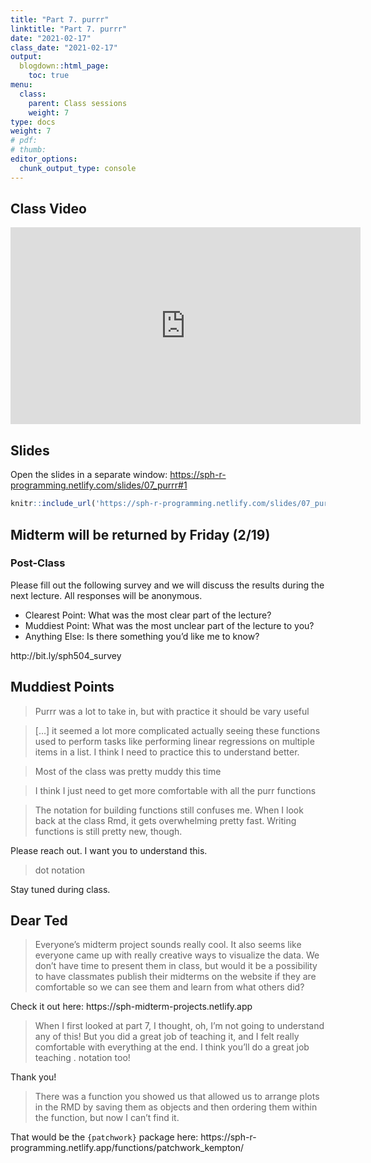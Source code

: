 ```yaml
---
title: "Part 7. purrr"
linktitle: "Part 7. purrr"
date: "2021-02-17"
class_date: "2021-02-17"
output:
  blogdown::html_page:
    toc: true
menu:
  class:
    parent: Class sessions
    weight: 7
type: docs
weight: 7
# pdf: 
# thumb: 
editor_options: 
  chunk_output_type: console
---
```


## Class Video

<iframe width="560" height="315" src="https://www.youtube.com/embed/HiLrucrzYJM" frameborder="0" allow="accelerometer; autoplay; clipboard-write; encrypted-media; gyroscope; picture-in-picture" allowfullscreen></iframe>

## Slides

Open the slides in a separate window: <a href="https://sph-r-programming.netlify.com/slides/07_purrr#1" target="_blank">https://sph-r-programming.netlify.com/slides/07_purrr#1</a>

```r
knitr::include_url('https://sph-r-programming.netlify.com/slides/07_purrr#1')
```

## Midterm will be returned by Friday (2/19)


### Post-Class

Please fill out the following survey and we will discuss the results during the next lecture. All responses will be anonymous.

- Clearest Point: What was the most clear part of the lecture?
- Muddiest Point: What was the most unclear part of the lecture to you?
- Anything Else: Is there something you'd like me to know?

http://bit.ly/sph504_survey

## Muddiest Points

> Purrr was a lot to take in, but with practice it should be vary useful

> [...] it seemed a lot more complicated actually seeing these functions used to perform tasks like performing linear regressions on multiple items in a list. I think I need to practice this to understand better.

> Most of the class was pretty muddy this time

> I think I just need to get more comfortable with all the purr functions

> The notation for building functions still confuses me. When I look back at the class Rmd, it gets overwhelming pretty fast. Writing functions is still pretty new, though.

Please reach out. I want you to understand this.

> dot notation

Stay tuned during class.

## Dear Ted

> Everyone's midterm project sounds really cool. It also seems like everyone came up with really creative ways to visualize the data. We don't have time to present them in class, but would it be a possibility to have classmates publish their midterms on the website if they are comfortable so we can see them and learn from what others did?

Check it out here: https://sph-midterm-projects.netlify.app

> When I first looked at part 7, I thought, oh, I'm not going to understand any of this! But you did a great job of teaching it, and I felt really comfortable with everything at the end. I think you'll do a great job teaching . notation too!

Thank you!

> There was a function you showed us that allowed us to arrange plots in the RMD by saving them as objects and then ordering them within the function, but now I can't find it.

That would be the `{patchwork}` package here: https://sph-r-programming.netlify.app/functions/patchwork_kempton/